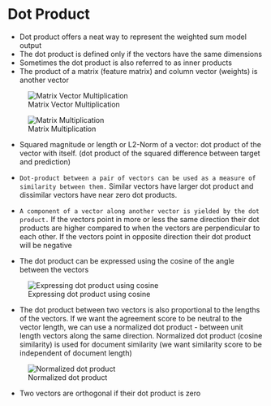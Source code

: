 # Dot Product

* Dot product offers a neat way to represent the weighted sum model output
* The dot product is defined only if the vectors have the same dimensions
* Sometimes the dot product is also referred to as inner products
* The product of a matrix (feature matrix) and column vector (weights) is another vector

![Matrix Vector Multiplication](/Images/matrix_vector_multiplication.png)

![Matrix Multiplication](/Images/matrix_multiplication.png)

* Squared magnitude or length or L2-Norm of a vector: dot product of the vector with itself. (dot product of the squared difference between target and prediction)

* `Dot-product between a pair of vectors can be used as a measure of similarity between them.` Similar vectors have larger dot product and dissimilar vectors have near zero dot products.

* `A component of a vector along another vector is yielded by the dot product.` If the vectors point in more or less the same direction their dot products are higher compared to when the vectors are perpendicular to each other. If the vectors point in opposite direction their dot product will be negative

* The dot product can be expressed using the cosine of the angle between the vectors

![Expressing dot product using cosine](/Images/cosine.png)

* The dot product between two vectors is also proportional to the lengths of the vectors. If we want the agreement score to be neutral to the vector length, we can use a normalized dot product - between unit length vectors along the same direction. Normalized dot product (cosine similarity) is used for document similarity (we want similarity score to be independent of document length)

![Normalized dot product](/Images/cosine_similarity.png)

* Two vectors are orthogonal if their dot product is zero







